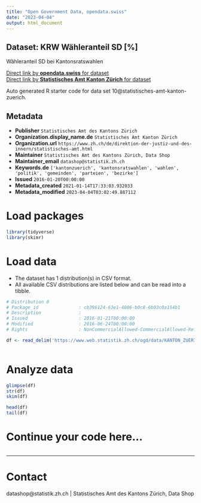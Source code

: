 ```yaml
---
title: "Open Government Data, opendata.swiss"
date: "2023-04-04"
output: html_document
---
```


## Dataset: KRW Wähleranteil SD [%]

Wähleranteil SD bei Kantonsratswahlen

[Direct link by **opendata.swiss** for dataset](https://opendata.swiss/de/dataset/krw-wahleranteil-sd)<br>
[Direct link by **Statistisches Amt Kanton Zürich** for dataset](https://www.zh.ch/de/politik-staat/gemeinden/gemeindeportraet.html)

Auto generated R starter code for data set 10@statistisches-amt-kanton-zuerich.

## Metadata

- **Publisher** `Statistisches Amt des Kantons Zürich`
- **Organization.display_name.de** `Statistisches Amt Kanton Zürich`
- **Organization.url** `https://www.zh.ch/de/direktion-der-justiz-und-des-innern/statistisches-amt.html`
- **Maintainer** `Statistisches Amt des Kantons Zürich, Data Shop`
- **Maintainer_email** `datashop@statistik.zh.ch`
- **Keywords.de** `['kantonzuerich', 'kantonsratswahlen', 'wahlen', 'politik', 'gemeinden', 'parteien', 'bezirke']`
- **Issued** `2016-01-20T00:00:00`
- **Metadata_created** `2021-01-14T17:33:03.932033`
- **Metadata_modified** `2023-04-04T03:02:49.887112`


# Load packages

```r

library(tidyverse)
library(skimr)

```

# Load data

-   The dataset has 1 distribution(s) in CSV format.
-   All available CSV distributions are listed below and can be read into a tibble.

```r

# Distribution 0
# Package_id               : cb396124-63e1-4806-b0c8-6b03c0a154b1
# Description              : 
# Issued                   : 2016-01-21T00:00:00
# Modified                 : 2016-06-24T00:00:00
# Rights                   : NonCommercialAllowed-CommercialAllowed-ReferenceRequired

df <- read_delim('https://www.web.statistik.zh.ch/ogd/data/KANTON_ZUERICH_439.csv')



```

# Analyze data

```r

glimpse(df)
str(df)
skim(df)

head(df)
tail(df)

```

# Continue your code here...

```r

```

------------------------------------------------------------------------

# Contact

datashop@statistik.zh.ch | Statistisches Amt des Kantons Zürich, Data Shop
